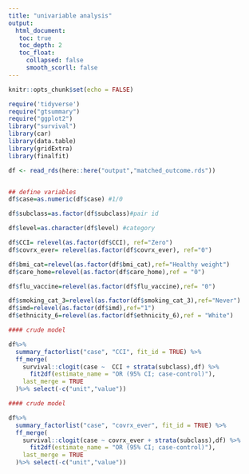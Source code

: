 ```yaml
---
title: "univariable analysis"
output: 
  html_document:
   toc: true
   toc_depth: 2
   toc_float:
     collapsed: false
     smooth_scorll: false
---
```


```r
knitr::opts_chunk$set(echo = FALSE)
```


```r
require('tidyverse')
require("gtsummary")
require("ggplot2")
library("survival")
library(car)
library(data.table)
library(gridExtra)
library(finalfit)

```

```r
df <- read_rds(here::here("output","matched_outcome.rds"))


## define variables
df$case=as.numeric(df$case) #1/0

df$subclass=as.factor(df$subclass)#pair id

df$level=as.character(df$level) #category

df$CCI= relevel(as.factor(df$CCI), ref="Zero")
df$covrx_ever= relevel(as.factor(df$covrx_ever), ref="0")

df$bmi_cat=relevel(as.factor(df$bmi_cat),ref="Healthy weight")
df$care_home=relevel(as.factor(df$care_home),ref = "0")

df$flu_vaccine=relevel(as.factor(df$flu_vaccine),ref= "0")

df$smoking_cat_3=relevel(as.factor(df$smoking_cat_3),ref="Never")
df$imd=relevel(as.factor(df$imd),ref="1")
df$ethnicity_6=relevel(as.factor(df$ethnicity_6),ref = "White")
```


```r
#### crude model

df%>%
  summary_factorlist("case", "CCI", fit_id = TRUE) %>% 
  ff_merge(
    survival::clogit(case ~  CCI + strata(subclass),df) %>% 
      fit2df(estimate_name = "OR (95% CI; case-control)"),
    last_merge = TRUE
  )%>% select(-c("unit","value"))


```


```r

#### crude model

df%>%
  summary_factorlist("case", "covrx_ever", fit_id = TRUE) %>% 
  ff_merge(
    survival::clogit(case ~ covrx_ever + strata(subclass),df) %>% 
      fit2df(estimate_name = "OR (95% CI; case-control)"),
    last_merge = TRUE
  )%>% select(-c("unit","value"))

```


